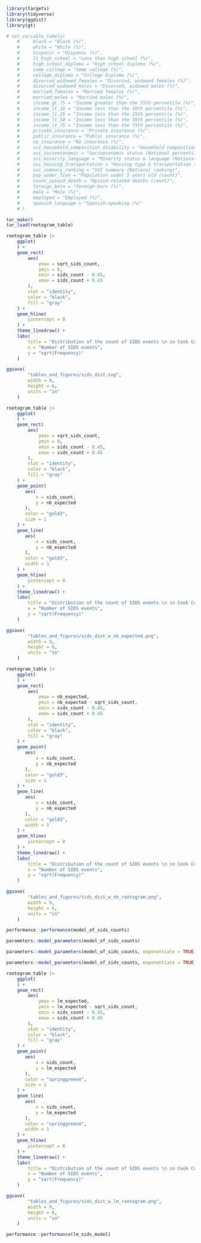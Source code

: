 
```r
library(targets)
library(tidyverse)
library(ggdist)
library(gt)
```

```r
# set_variable_labels(
    #     black = "Black (%)",
    #     white = "White (%)",
    #     hispanic = "Hispanic (%)",
    #     lt_high_school = "Less than high school (%)",
    #     high_school_diploma = "High school diploma (%)",
    #     some_college = "Some college (%)",
    #     college_diploma = "College Diploma (%)",
    #     divorced_widowed_females = "Divorced, widowed females (%)",
    #     divorced_widowed_males = "Divorced, widowed males (%)",
    #     married_females = "Married females (%)",
    #     married_males = "Married males (%)",
    #     income_gt_75 = "Income greater than the 75th percentile (%)",
    #     income_lt_10 = "Income less than the 10th percentile (%)",
    #     income_lt_25 = "Income less than the 25th percentile (%)",
    #     income_lt_50 = "Income less than the 50th percentile (%)",
    #     income_lt_75 = "Income less than the 75th percentile (%)",
    #     private_insurance = "Private insurance (%)",
    #     public_insurance = "Public insurance (%)",
    #     no_insurance = "No insurance (%)",
    #     svi_household_composition_disability = "Household composition & disability (National percentile)",
    #     svi_socioeconomic = "Socioeconomic status (National percentile)",
    #     svi_minority_language = "Minority status & language (National percentile)",
    #     svi_housing_transportation = "Housing type & transportation (National percentile)",
    #     svi_summary_ranking = "SVI summary (National ranking)",
    #     pop_under_five = "Population under 5 years old (count)",
    #     count_opioid_death = "Opioid-related deaths (count)",
    #     foreign_born = "Foreign-born (%)",
    #     male = "Male (%)",
    #     employed = "Employed (%)",
    #     spanish_language = "Spanish-speaking (%)"
    # )
```


```r
tar_make()
tar_load(rootogram_table)
```







```r
rootogram_table |> 
    ggplot(
    ) +
    geom_rect(
        aes(
            ymax = sqrt_sids_count,
            ymin = 0,
            xmin = sids_count - 0.45,
            xmax = sids_count + 0.45
        ),
        stat = "identity",
        color = "black",
        fill = "gray"
    ) +
    geom_hline(
        yintercept = 0
    ) +
    theme_linedraw() +
    labs(
        title = "Distribution of the count of SIDS events \n in Cook County Census Tracts from 2015-2019",
        x = "Number of SIDS events",
        y = "sqrt(Frequency)"
    )

ggsave(
        "tables_and_figures/sids_dist.svg",
        width = 9,
        height = 6,
        units = "in"
    )
```

```r
rootogram_table |> 
    ggplot(
    ) +
    geom_rect(
        aes(
            ymax = sqrt_sids_count,
            ymin = 0,
            xmin = sids_count - 0.45,
            xmax = sids_count + 0.45
        ),
        stat = "identity",
        color = "black",
        fill = "gray"
    ) +
    geom_point(
       aes(
           x = sids_count,
           y = nb_expected
       ),
       color = "gold3",
       size = 1
    ) +
    geom_line(
       aes(
           x = sids_count,
           y = nb_expected
       ),
       color = "gold3",
       width = 1
    ) +
    geom_hline(
        yintercept = 0
    ) +
    theme_linedraw() +
    labs(
        title = "Distribution of the count of SIDS events \n in Cook County Census Tracts from 2015-2019",
        x = "Number of SIDS events",
        y = "sqrt(Frequency)"
    )

ggsave(
        "tables_and_figures/sids_dist_w_nb_expected.png",
        width = 9,
        height = 6,
        units = "in"
    )
```

```r
rootogram_table |> 
    ggplot(
    ) +
    geom_rect(
        aes(
            ymax = nb_expected,
            ymin = nb_expected - sqrt_sids_count,
            xmin = sids_count - 0.45,
            xmax = sids_count + 0.45
        ),
        stat = "identity",
        color = "black",
        fill = "gray"
    ) +
    geom_point(
       aes(
           x = sids_count,
           y = nb_expected
       ),
       color = "gold3",
       size = 1
    ) +
    geom_line(
       aes(
           x = sids_count,
           y = nb_expected
       ),
       color = "gold3",
       width = 1
    ) +
    geom_hline(
        yintercept = 0
    ) +
    theme_linedraw() +
    labs(
        title = "Distribution of the count of SIDS events \n in Cook County Census Tracts from 2015-2019",
        x = "Number of SIDS events",
        y = "sqrt(Frequency)"
    )

ggsave(
        "tables_and_figures/sids_dist_w_nb_rootogram.png",
        width = 9,
        height = 6,
        units = "in"
    )
```

```r
performance::performance(model_of_sids_counts)
```

```r
parameters::model_parameters(model_of_sids_counts) 
```
```r
parameters::model_parameters(model_of_sids_counts, exponentiate = TRUE) 
```

```r
parameters::model_parameters(model_of_sids_counts, exponentiate = TRUE, standardize = "refit") 
```


```r
rootogram_table |> 
    ggplot(
    ) +
    geom_rect(
        aes(
            ymax = lm_expected,
            ymin = lm_expected - sqrt_sids_count,
            xmin = sids_count - 0.45,
            xmax = sids_count + 0.45
        ),
        stat = "identity",
        color = "black",
        fill = "gray"
    ) +
    geom_point(
       aes(
           x = sids_count,
           y = lm_expected
       ),
       color = "springgreen4",
       size = 1
    ) +
    geom_line(
       aes(
           x = sids_count,
           y = lm_expected
       ),
       color = "springgreen4",
       width = 1
    ) +
    geom_hline(
        yintercept = 0
    ) +
    theme_linedraw() +
    labs(
        title = "Distribution of the count of SIDS events \n in Cook County Census Tracts from 2015-2019",
        x = "Number of SIDS events",
        y = "sqrt(Frequency)"
    )

ggsave(
        "tables_and_figures/sids_dist_w_lm_rootogram.png",
        width = 9,
        height = 6,
        units = "in"
    )
```

```r
performance::performance(lm_sids_model)
```

